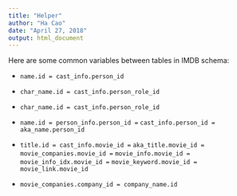 ```yaml
---
title: "Helper"
author: "Ha Cao"
date: "April 27, 2018"
output: html_document
---
```


Here are some common variables between tables in IMDB schema:

* `name.id = cast_info.person_id`

* `char_name.id = cast_info.person_role_id`

* `char_name.id = cast_info.person_role_id`

* `name.id = person_info.person_id =`
`cast_info.person_id =` 
`aka_name.person_id`

* `title.id = cast_info.movie_id =` 
`aka_title.movie_id =` 
`movie_companies.movie_id =` 
`movie_info.movie_id =` 
`movie_info_idx.movie_id =` 
`movie_keyword.movie_id = movie_link.movie_id`

* `movie_companies.company_id = company_name.id`

